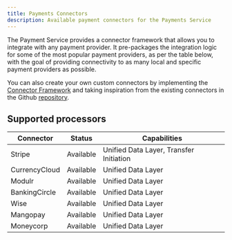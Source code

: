```yaml
---
title: Payments Connectors
description: Available payment connectors for the Payments Service
---
```


The Payment Service provides a connector framework that allows you to integrate with any payment provider. It pre-packages the integration logic for some of the most popular payment providers, as per the table below, with the goal of providing connectivity to as many local and specific payment providers as possible.

You can also create your own custom connectors by implementing the [Connector Framework](/payments/connectors/framework) and taking inspiration from the existing connectors in the Github [repository](https://github.com/formancehq/stack/tree/main/components/payments/internal/app/connectors).

## Supported processors

| Connector    | Status     | Capabilities                           |
|--------------|------------|----------------------------------------|
| Stripe       | Available  | Unified Data Layer, Transfer Initiation|
| CurrencyCloud| Available  | Unified Data Layer                     |
| Modulr       | Available  | Unified Data Layer                     |
| BankingCircle| Available  | Unified Data Layer                     |
| Wise         | Available  | Unified Data Layer                     |
| Mangopay     | Available  | Unified Data Layer                     |
| Moneycorp    | Available  | Unified Data Layer                     |
